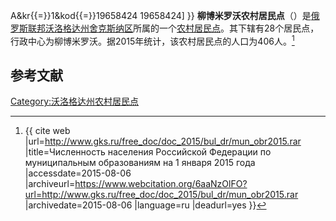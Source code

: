 {{Infobox Settlement
| official_name = 柳博米罗沃农村居民点
| native_name = Сельское поселение Любомировское
| settlement_type = [[农村居民点|农村居民点]]
| subdivision_type = [[国家|国家]]
| subdivision_type1 = [[州_(俄罗斯)|州]]
| subdivision_type2 = [[区_(苏联)|区]]
| subdivision_name = {{RUS}}
| subdivision_name1 = [[沃洛格达州|沃洛格达州]]
| subdivision_name2 = [[舍克斯纳区|舍克斯纳区]]
| seat_type = 行政中心
| seat = 柳博米罗沃
| population_as_of=2015
| population_footnotes = <ref name=stat />
| population_total = 406
| coordinates_display = inline,title
| latd =  | latm =  | lats =  | latNS = N
| longd =  | longm =  | longs =  | longEW = E
| timezone = [[莫斯科时间|MSK]]
| utc_offset = +3
| blank_name = [[俄罗斯市政土地区划代码|OKTMO编码]]
| blank_info = [http://classif.spb.ru/classificators/view/tma.php?st{{=}}A&kr{{=}}1&kod{{=}}19658424 19658424]
}}
'''柳博米罗沃农村居民点'''（{{lang-ru|Сельское поселение Любомировское}}）是[[俄罗斯联邦|俄罗斯联邦]][[沃洛格达州|沃洛格达州]][[舍克斯纳区|舍克斯纳区]]所属的一个[[农村居民点|农村居民点]]。其下辖有28个居民点，行政中心为柳博米罗沃。据2015年统计，该农村居民点的人口为406人。<ref name=stat>{{ cite web |url=http://www.gks.ru/free_doc/doc_2015/bul_dr/mun_obr2015.rar |title=Численность населения Российской Федерации по муниципальным образованиям на 1 января 2015 года |accessdate=2015-08-06 |archiveurl=https://www.webcitation.org/6aaNzOlFO?url=http://www.gks.ru/free_doc/doc_2015/bul_dr/mun_obr2015.rar |archivedate=2015-08-06 |language=ru |deadurl=yes }}</ref>

== 参考文献 ==
{{reflist}}

{{Russia-stub}}

[[Category:沃洛格达州农村居民点|Category:沃洛格达州农村居民点]]